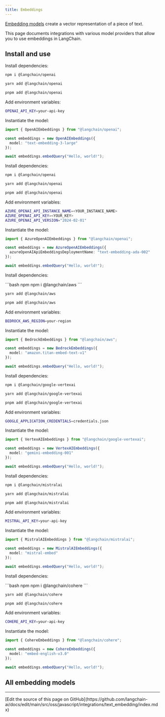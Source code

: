 ```yaml
---
title: Embeddings
---
```


[Embedding models](/oss/javascript/integrations/text_embedding) create a vector representation of a piece of text.

This page documents integrations with various model providers that allow you to use embeddings in LangChain.

## Install and use

<AccordionGroup>
<Accordion title="OpenAI">

Install dependencies:

<CodeGroup>

```bash npm
npm i @langchain/openai
```

```bash yarn
yarn add @langchain/openai
```

```bash pnpm
pnpm add @langchain/openai
```
</CodeGroup>

Add environment variables:

```bash
OPENAI_API_KEY=your-api-key
```

Instantiate the model:

```typescript
import { OpenAIEmbeddings } from "@langchain/openai";

const embeddings = new OpenAIEmbeddings({
  model: "text-embedding-3-large"
});

await embeddings.embedQuery("Hello, world!");
```

</Accordion>
<Accordion title="Azure">

Install dependencies:

```bash npm
npm i @langchain/openai
```

```bash yarn
yarn add @langchain/openai
```

```bash pnpm
pnpm add @langchain/openai
```

Add environment variables:

```bash
AZURE_OPENAI_API_INSTANCE_NAME=<YOUR_INSTANCE_NAME>
AZURE_OPENAI_API_KEY=<YOUR_KEY>
AZURE_OPENAI_API_VERSION="2024-02-01"
```

Instantiate the model:

```typescript
import { AzureOpenAIEmbeddings } from "@langchain/openai";

const embeddings = new AzureOpenAIEmbeddings({
  azureOpenAIApiEmbeddingsDeploymentName: "text-embedding-ada-002"
});

await embeddings.embedQuery("Hello, world!");
```

</Accordion>
<Accordion title="AWS">

Install dependencies:

<CodeGroup>
```bash npm
npm i @langchain/aws
```

```bash yarn
yarn add @langchain/aws
```

```bash pnpm
pnpm add @langchain/aws
```
</CodeGroup>

Add environment variables:

```bash
BEDROCK_AWS_REGION=your-region
```

Instantiate the model:

```typescript
import { BedrockEmbeddings } from "@langchain/aws";

const embeddings = new BedrockEmbeddings({
  model: "amazon.titan-embed-text-v1"
});

await embeddings.embedQuery("Hello, world!");
```

</Accordion>

<Accordion title="VertexAI">

Install dependencies:

<CodeGroup>

```bash npm
npm i @langchain/google-vertexai
```

```bash yarn
yarn add @langchain/google-vertexai
```

```bash pnpm
pnpm add @langchain/google-vertexai
```
</CodeGroup>

Add environment variables:

```bash
GOOGLE_APPLICATION_CREDENTIALS=credentials.json
```

Instantiate the model:

```typescript
import { VertexAIEmbeddings } from "@langchain/google-vertexai";

const embeddings = new VertexAIEmbeddings({
  model: "gemini-embedding-001"
});

await embeddings.embedQuery("Hello, world!");
```

</Accordion>
<Accordion title="MistralAI">

Install dependencies:

<CodeGroup>

```bash npm
npm i @langchain/mistralai
```

```bash yarn
yarn add @langchain/mistralai
```

```bash pnpm
pnpm add @langchain/mistralai
```

</CodeGroup>

Add environment variables:

```bash
MISTRAL_API_KEY=your-api-key
```

Instantiate the model:

```typescript
import { MistralAIEmbeddings } from "@langchain/mistralai";

const embeddings = new MistralAIEmbeddings({
  model: "mistral-embed"
});

await embeddings.embedQuery("Hello, world!");
```

</Accordion>
<Accordion title="Cohere">

Install dependencies:

<CodeGroup>
```bash npm
npm i @langchain/cohere
```

```bash yarn
yarn add @langchain/cohere
```
```bash pnpm
pnpm add @langchain/cohere
```

</CodeGroup>

Add environment variables:

```bash
COHERE_API_KEY=your-api-key
```

Instantiate the model:

```typescript
import { CohereEmbeddings } from "@langchain/cohere";

const embeddings = new CohereEmbeddings({
  model: "embed-english-v3.0"
});

await embeddings.embedQuery("Hello, world!");
```

</Accordion>
</AccordionGroup>


## All embedding models

<Columns cols={3}>
  <Card
    title="Alibaba Tongyi"
    icon="link"
    href="/oss/javascript/integrations/text_embedding/alibaba_tongyi"
    arrow="true"
    cta="View guide"
  />
  <Card
    title="Azure OpenAI"
    icon="link"
    href="/oss/javascript/integrations/text_embedding/azure_openai"
    arrow="true"
    cta="View guide"
  />
  <Card
    title="Baidu Qianfan"
    icon="link"
    href="/oss/javascript/integrations/text_embedding/baidu_qianfan"
    arrow="true"
    cta="View guide"
  />
  <Card
    title="Amazon Bedrock"
    icon="link"
    href="/oss/javascript/integrations/text_embedding/bedrock"
    arrow="true"
    cta="View guide"
  />
  <Card
    title="ByteDance Doubao"
    icon="link"
    href="/oss/javascript/integrations/text_embedding/bytedance_doubao"
    arrow="true"
    cta="View guide"
  />
  <Card
    title="Cloudflare Workers AI"
    icon="link"
    href="/oss/javascript/integrations/text_embedding/cloudflare_ai"
    arrow="true"
    cta="View guide"
  />
  <Card
    title="Cohere"
    icon="link"
    href="/oss/javascript/integrations/text_embedding/cohere"
    arrow="true"
    cta="View guide"
  />
  <Card
    title="DeepInfra"
    icon="link"
    href="/oss/javascript/integrations/text_embedding/deepinfra"
    arrow="true"
    cta="View guide"
  />
  <Card
    title="Fireworks"
    icon="link"
    href="/oss/javascript/integrations/text_embedding/fireworks"
    arrow="true"
    cta="View guide"
  />
  <Card
    title="Google Generative AI"
    icon="link"
    href="/oss/javascript/integrations/text_embedding/google_generativeai"
    arrow="true"
    cta="View guide"
  />
  <Card
    title="Google Vertex AI"
    icon="link"
    href="/oss/javascript/integrations/text_embedding/google_vertex_ai"
    arrow="true"
    cta="View guide"
  />
  <Card
    title="Gradient AI"
    icon="link"
    href="/oss/javascript/integrations/text_embedding/gradient_ai"
    arrow="true"
    cta="View guide"
  />
  <Card
    title="HuggingFace Inference"
    icon="link"
    href="/oss/javascript/integrations/text_embedding/hugging_face_inference"
    arrow="true"
    cta="View guide"
  />
  <Card
    title="IBM watsonx.ai"
    icon="link"
    href="/oss/javascript/integrations/text_embedding/ibm"
    arrow="true"
    cta="View guide"
  />
  <Card
    title="Jina"
    icon="link"
    href="/oss/javascript/integrations/text_embedding/jina"
    arrow="true"
    cta="View guide"
  />
  <Card
    title="Llama CPP"
    icon="link"
    href="/oss/javascript/integrations/text_embedding/llama_cpp"
    arrow="true"
    cta="View guide"
  />
  <Card
    title="Minimax"
    icon="link"
    href="/oss/javascript/integrations/text_embedding/minimax"
    arrow="true"
    cta="View guide"
  />
  <Card
    title="MistralAI"
    icon="link"
    href="/oss/javascript/integrations/text_embedding/mistralai"
    arrow="true"
    cta="View guide"
  />
  <Card
    title="Mixedbread AI"
    icon="link"
    href="/oss/javascript/integrations/text_embedding/mixedbread_ai"
    arrow="true"
    cta="View guide"
  />
  <Card
    title="Nomic"
    icon="link"
    href="/oss/javascript/integrations/text_embedding/nomic"
    arrow="true"
    cta="View guide"
  />
  <Card
    title="Ollama"
    icon="link"
    href="/oss/javascript/integrations/text_embedding/ollama"
    arrow="true"
    cta="View guide"
  />
  <Card
    title="OpenAI"
    icon="link"
    href="/oss/javascript/integrations/text_embedding/openai"
    arrow="true"
    cta="View guide"
  />
  <Card
    title="Pinecone"
    icon="link"
    href="/oss/javascript/integrations/text_embedding/pinecone"
    arrow="true"
    cta="View guide"
  />
  <Card
    title="Prem AI"
    icon="link"
    href="/oss/javascript/integrations/text_embedding/premai"
    arrow="true"
    cta="View guide"
  />
  <Card
    title="Tencent Hunyuan"
    icon="link"
    href="/oss/javascript/integrations/text_embedding/tencent_hunyuan"
    arrow="true"
    cta="View guide"
  />
  <Card
    title="TensorFlow"
    icon="link"
    href="/oss/javascript/integrations/text_embedding/tensorflow"
    arrow="true"
    cta="View guide"
  />
  <Card
    title="TogetherAI"
    icon="link"
    href="/oss/javascript/integrations/text_embedding/togetherai"
    arrow="true"
    cta="View guide"
  />
  <Card
    title="HuggingFace Transformers"
    icon="link"
    href="/oss/javascript/integrations/text_embedding/transformers"
    arrow="true"
    cta="View guide"
  />
  <Card
    title="Voyage AI"
    icon="link"
    href="/oss/javascript/integrations/text_embedding/voyageai"
    arrow="true"
    cta="View guide"
  />
  <Card
    title="ZhipuAI"
    icon="link"
    href="/oss/javascript/integrations/text_embedding/zhipuai"
    arrow="true"
    cta="View guide"
  />
</Columns>

---

<Callout icon="pen-to-square" iconType="regular">
  [Edit the source of this page on GitHub](https://github.com/langchain-ai/docs/edit/main/src/oss/javascript/integrations/text_embedding/index.mdx)
</Callout>
